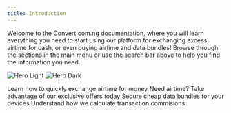 ```yaml
---
title: Introduction
---
```


Welcome to the Convert.com.ng documentation, where you will learn everything you need to start using our platform for exchanging excess airtime for cash, or even buying airtime and data bundles! Browse through the sections in the main menu or use the search bar above to help you find the information you need.

<img
  className="hero"
  src="/images/image.png"
  alt="Hero Light"
  />
<img
  className="hidden dark:block"
  src="/images/hero-dark.png"
  alt="Hero Dark"
/>


<CardGroup cols={2}>
  <Card
    title="Sell airtime"
    icon="credit-card"
    href="/guides/selling-airtime"
  >
  Learn how to quickly exchange airtime for money 
  </Card>
  <Card
    title="Buy airtime"
    icon="credit-card"
    href="/guides/buying-airtime"
  >
Need airtime? Take advantage of our exclusive offers today
  </Card>
  <Card
    title="Buy data"
    icon="credit-card"
    href="/guides/buying-data"
  >
    Secure cheap data bundles for your devices
  </Card>
  <Card
    title="Service Charge"
    icon="calculator"
    href="/guides/service-charge"
  >
  Understand how we calculate transaction commisions
  </Card>
</CardGroup>
